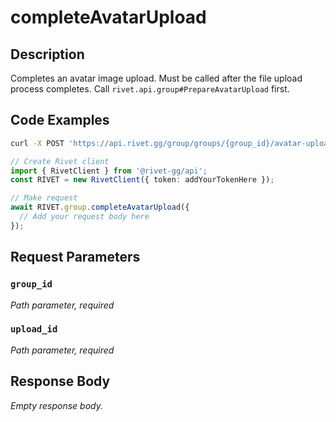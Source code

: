 

# completeAvatarUpload

## Description

Completes an avatar image upload. Must be called after the file upload
process completes.
Call `rivet.api.group#PrepareAvatarUpload` first.


## Code Examples

<CodeGroup title='Request' tag='POST' label='https://api.rivet.gg/group/groups/{group_id}/avatar-upload/{upload_id}/complete'>

```bash {{ title: 'cURL' }}
curl -X POST 'https://api.rivet.gg/group/groups/{group_id}/avatar-upload/{upload_id}/complete'
```

```ts
// Create Rivet client
import { RivetClient } from '@rivet-gg/api';
const RIVET = new RivetClient({ token: addYourTokenHere });

// Make request
await RIVET.group.completeAvatarUpload({
  // Add your request body here
});
```

</CodeGroup>


## Request Parameters


### `group_id`

_Path parameter, required_





### `upload_id`

_Path parameter, required_





## Response Body

_Empty response body._
